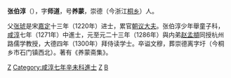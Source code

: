 '''张伯淳'''（{{bd|1242年||1302年|catIdx=Z张}}），字'''师道'''，号'''养蒙'''，崇德（今浙江[[桐乡|桐乡]]）人。

父[[张琥|张琥]]是宋[[嘉定_(年号)|嘉定]]十三年（1220年）进士，累官[[朝议大夫|朝议大夫]]。张伯淳少年舉童子科，[[咸淳|咸淳]]七年（1271年）中進士，元至元二十三年（1286年）與内弟[[赵孟頫|赵孟頫]]同授杭州路儒学教授，大德四年（1300年）拜侍读学士。卒谥文穆，葬崇德离字圩（今桐乡市石门镇西北）。著有《养蒙斋集》。

[[Category:元朝政治人物|Z]]
[[Category:咸淳七年辛未科進士|Category:咸淳七年辛未科進士]]
[[Category:桐鄉人|Z]]
[[Category:张姓|B]]